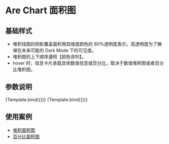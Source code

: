
<Meta title="MDX/Area" component={Area} />

# Are Chart 面积图

## 基础样式

- 堆积线图的阴影覆盖面积用其维度颜色的 80%透明度表示。高透明度为了确保在未来可能的 Dark Mode 下的可见度。
- 堆积图的上下顺序遵照【颜色序列】。
- hover 时，信息卡片承载具体数值信息或百分比，取决于数值堆积图或者百分比堆积图。

## 参数说明

<ArgsTable of={Area} />


<Canvas>
  <Story id="charts-面积图-area--area-stack" name={AreaStack.storyName} args={AreaStack.args}>
    {Template.bind({})}
  </Story>
</Canvas>

<Canvas>
  <Story id="charts-面积图-area--percent-area" name={PercentArea.storyName} args={PercentArea.args}>
    {Template.bind({})}
  </Story>
</Canvas>

## 使用案例

- [堆积面积图](/story/charts-面积图-area--area-stack)
- [百分比面积图](/story/charts-面积图-area--percent-area)
